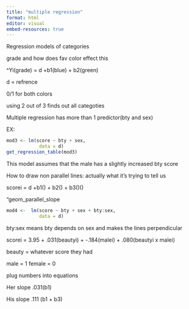 ```yaml
---
title: "multiple regression"
format: html
editor: visual
embed-resources: true
---
```


Regression models of categories

grade and how does fav color effect this

\^Yi(grade) = d +b1(blue) + b2(green)

d = refrence

0/1 for both colors

using 2 out of 3 finds out all categoties

Multiple regression has more than 1 predictor(bty and sex)

EX:

```r
mod3 <- lm(score ~ bty + sex,
            data = d)
get_regression_table(mod3)
```

This model assumes that the male has a slightly increased bty score

How to draw non parallel lines: actually what it's trying to tell us

scorei = d +b1() + b2() + b3()()

"geom_parallel_slope

```r
mod4 <-  lm(score ~ bty + sex + bty:sex,
            data = d)
```

bty:sex means bty depends on sex and makes the lines perpendicular

scorei = 3.95 + .031(beautyi) + -.184(malei) + .080(beautyi x malei)

beauty = whatever score they had

male = 1 female = 0

plug numbers into equations

Her slope .031(b1)

His slope .111 (b1 + b3)
